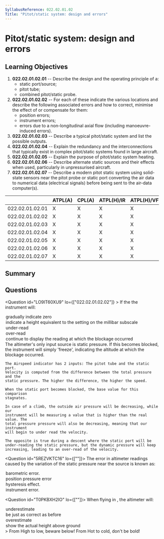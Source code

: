 ```yaml
---
SyllabusReference: 022.02.01.02
Title: "Pitot/static system: design and errors"
---
```


# Pitot/static system: design and errors

## Learning Objectives

1. **022.02.01.02.01** -- Describe the design and the operating principle of a:
   - static port/source;
   - pitot tube;
   - combined pitot/static probe.
2. **022.02.01.02.02** -- For each of these indicate the various locations and
   describe the following associated errors and how to correct, minimise the
   effect of or compensate for them:
   - position errors;
   - instrument errors;
   - errors due to a non-longitudinal axial flow (including manoeuvre-induced
     errors).
3. **022.02.01.02.03** -- Describe a typical pitot/static system and list the
   possible outputs.
4. **022.02.01.02.04** -- Explain the redundancy and the interconnections that
   typically exist in complex pitot/static systems found in large aircraft.
5. **022.02.01.02.05** -- Explain the purpose of pitot/static system heating.
6. **022.02.01.02.06** -- Describe alternate static sources and their effects
   when used, particularly in unpressurised aircraft.
7. **022.02.01.02.07** -- Describe a modern pitot static system using
   solid-state sensors near the pitot probe or static port converting the air
   data to numerical data (electrical signals) before being sent to the air-data
   computer(s).

|                 | ATPL(A) | CPL(A) | ATPL(H)/IR | ATPL(H)/VFR | CPL(H) | IR  | CBIR(A) |
| --------------- | ------- | ------ | ---------- | ----------- | ------ | --- | ------- |
| 022.02.01.02.01 | X       | X      | X          | X           | X      | X   | X       |
| 022.02.01.02.02 | X       | X      | X          | X           | X      | X   | X       |
| 022.02.01.02.03 | X       | X      | X          | X           | X      | X   |         |
| 022.02.01.02.04 | X       | X      | X          | X           | X      | X   |         |
| 022.02.01.02.05 | X       | X      | X          | X           | X      | X   | X       |
| 022.02.01.02.06 | X       | X      | X          | X           | X      | X   | X       |
| 022.02.01.02.07 | X       | X      | X          | X           | X      | X   |         |

## Summary

## Questions

<Question id="LO9IT60XU9"  lo={["022.02.01.02.02"]}  >
  <Text  variant="oneCorrect">
    If the <Subject /> the instrument will:
  </Text>
  <Option  >gradually indicate zero</Option>
  <Option >indicate a height equivalent to the setting on the millibar subscale</Option>
  <Option  subject={[
     ["static source to an airspeed indicator (ASI) becomes blocked during a climb"],
  ]}>
   under-read
  </Option>
  <Option  subject={[
     ["static source to an airspeed indicator (ASI) becomes blocked during a descent"],
  ]}>
   over-read
  </Option>
  <Option  subject={[
     ["static source of an altimeter becomes blocked during a descent"], 
     ["static source of an altimeter becomes blocked during a climb"], 
   ]}>
      continue to display the reading at which the blockage occurred
   </Option>      
  <Explanation>
   The altimeter's only input source is static pressure. 
   If this becomes blocked, the instrument will simply 'freeze',
   indicating the altitude at which the blockage occurred.

    The Airspeed indicator has 2 inputs: The pitot tube and the static port.
    Velocity is computed from the difference between the total pressure and the
    static pressure. The higher the difference, the higher the speed.

    When the static port becomes blocked, the base value for this comparison
    stagnates.

    In case of a climb, the outside air pressure will be decreasing, while our
    instrument will be measuring a value that is higher than the real value. The
    total pressure pressure will also be decreasing, meaning that our instrument
    will begin to under read the velocity.

    The opposite is true during a descent where the static port will be
    under-reading the static pressure, but the dynamic pressure will keep
    increasing, leading to an over-read of the velocity.

  </Explanation>
</Question>

<Question id="5REZVKTC16" lo={[""]}>
  <Text variant="oneCorrect">
    The error in altimeter readings caused by the variation of the static
    pressure near the source is known as:
  </Text>
  <Option>barometric error.</Option>
  <Option alwaysCorrect>position pressure error</Option>
  <Option>hysteresis effect.</Option>
  <Option>instrument error.</Option>
</Question>

<Question id="T0PKBXH2IO" lo={[""]}>
  <Text variant="oneCorrect">
    When flying in <Subject />, the altimeter will:
  </Text>
  <Option subject={[["warm air (warm than standard atmosphere)"]]}>
    underestimate
  </Option>
  <Option>be just as correct as before</Option>
  <Option subject={[["cold air (colder than standard atmosphere)"]]}>
    overestimate
  </Option>
  <Option>show the actual height above ground</Option>
  <Explanation>
    > From High to low, beware below! From Hot to cold, don't be bold!
  </Explanation>
</Question>
